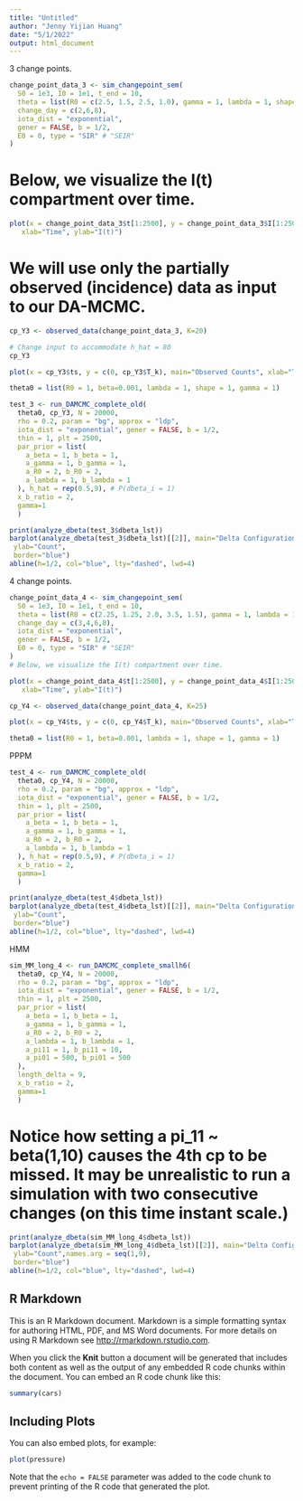 ```yaml
---
title: "Untitled"
author: "Jenny Yijian Huang"
date: "5/1/2022"
output: html_document
---
```


3 change points.

```r
change_point_data_3 <- sim_changepoint_sem(
  S0 = 1e3, I0 = 1e1, t_end = 10,
  theta = list(R0 = c(2.5, 1.5, 2.5, 1.0), gamma = 1, lambda = 1, shape = 1),
  change_day = c(2,6,8),
  iota_dist = "exponential",
  gener = FALSE, b = 1/2,
  E0 = 0, type = "SIR" # "SEIR"
)
```

# Below, we visualize the I(t) compartment over time.
```r
plot(x = change_point_data_3$t[1:2500], y = change_point_data_3$I[1:2500], main="Epidemic Trajectory",
   xlab="Time", ylab="I(t)")
```

# We will use only the partially observed (incidence) data as input to our DA-MCMC.
```r
cp_Y3 <- observed_data(change_point_data_3, K=20)
```

```r
# Change input to accommodate h_hat = 80
cp_Y3
```

```r
plot(x = cp_Y3$ts, y = c(0, cp_Y3$T_k), main="Observed Counts", xlab="Time", ylab="New Infections")
```

```r
theta0 = list(R0 = 1, beta=0.001, lambda = 1, shape = 1, gamma = 1)
```

```r
test_3 <- run_DAMCMC_complete_old(
  theta0, cp_Y3, N = 20000,
  rho = 0.2, param = "bg", approx = "ldp",
  iota_dist = "exponential", gener = FALSE, b = 1/2,
  thin = 1, plt = 2500,
  par_prior = list(
    a_beta = 1, b_beta = 1,
    a_gamma = 1, b_gamma = 1,
    a_R0 = 2, b_R0 = 2,
    a_lambda = 1, b_lambda = 1
  ), h_hat = rep(0.5,9), # P(dbeta_i = 1)
  x_b_ratio = 2,
  gamma=1
  ) 
```

```r
print(analyze_dbeta(test_3$dbeta_lst))
barplot(analyze_dbeta(test_3$dbeta_lst)[[2]], main="Delta Configurations", xlab="Change Point Location",  
 ylab="Count",
 border="blue")
abline(h=1/2, col="blue", lty="dashed", lwd=4)
```
4 change points.

```r
change_point_data_4 <- sim_changepoint_sem(
  S0 = 1e3, I0 = 1e1, t_end = 10,
  theta = list(R0 = c(2.25, 1.25, 2.0, 3.5, 1.5), gamma = 1, lambda = 1, shape = 1),
  change_day = c(3,4,6,8),
  iota_dist = "exponential",
  gener = FALSE, b = 1/2,
  E0 = 0, type = "SIR" # "SEIR"
)
# Below, we visualize the I(t) compartment over time.

plot(x = change_point_data_4$t[1:2500], y = change_point_data_4$I[1:2500], main="Epidemic Trajectory",
   xlab="Time", ylab="I(t)")
```

```r
cp_Y4 <- observed_data(change_point_data_4, K=25)
```

```r
plot(x = cp_Y4$ts, y = c(0, cp_Y4$T_k), main="Observed Counts", xlab="Time", ylab="New Infections")
```
```r
theta0 = list(R0 = 1, beta=0.001, lambda = 1, shape = 1, gamma = 1)
```

PPPM
```r
test_4 <- run_DAMCMC_complete_old(
  theta0, cp_Y4, N = 20000,
  rho = 0.2, param = "bg", approx = "ldp",
  iota_dist = "exponential", gener = FALSE, b = 1/2,
  thin = 1, plt = 2500,
  par_prior = list(
    a_beta = 1, b_beta = 1,
    a_gamma = 1, b_gamma = 1,
    a_R0 = 2, b_R0 = 2,
    a_lambda = 1, b_lambda = 1
  ), h_hat = rep(0.5,9), # P(dbeta_i = 1)
  x_b_ratio = 2,
  gamma=1
  ) 
```

```r
print(analyze_dbeta(test_4$dbeta_lst))
barplot(analyze_dbeta(test_4$dbeta_lst)[[2]], main="Delta Configurations", xlab="Change Point Location",  
 ylab="Count",
 border="blue")
abline(h=1/2, col="blue", lty="dashed", lwd=4)
```
HMM

```r
sim_MM_long_4 <- run_DAMCMC_complete_smallh6(
  theta0, cp_Y4, N = 20000,
  rho = 0.2, param = "bg", approx = "ldp",
  iota_dist = "exponential", gener = FALSE, b = 1/2,
  thin = 1, plt = 2500,
  par_prior = list(
    a_beta = 1, b_beta = 1,
    a_gamma = 1, b_gamma = 1,
    a_R0 = 2, b_R0 = 2,
    a_lambda = 1, b_lambda = 1,
    a_pi11 = 1, b_pi11 = 10,
    a_pi01 = 500, b_pi01 = 500
  ), 
  length_delta = 9,
  x_b_ratio = 2,
  gamma=1
  )
```


# Notice how setting a pi_11 ~ beta(1,10) causes the 4th cp to be missed. It may be unrealistic to run a simulation with two consecutive changes (on this time instant scale.)
```r
print(analyze_dbeta(sim_MM_long_4$dbeta_lst))
barplot(analyze_dbeta(sim_MM_long_4$dbeta_lst)[[2]], main="Delta Configurations", xlab="Change Point Location",  
 ylab="Count",names.arg = seq(1,9),
 border="blue")
abline(h=1/2, col="blue", lty="dashed", lwd=4)
```


## R Markdown

This is an R Markdown document. Markdown is a simple formatting syntax for authoring HTML, PDF, and MS Word documents. For more details on using R Markdown see <http://rmarkdown.rstudio.com>.

When you click the **Knit** button a document will be generated that includes both content as well as the output of any embedded R code chunks within the document. You can embed an R code chunk like this:

```r
summary(cars)
```

## Including Plots

You can also embed plots, for example:

```r
plot(pressure)
```

Note that the `echo = FALSE` parameter was added to the code chunk to prevent printing of the R code that generated the plot.
